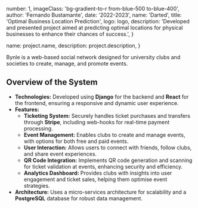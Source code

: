 
  number: 1,
  imageClass: 'bg-gradient-to-r from-blue-500 to-blue-400',
  author: 'Fernando Bustamante',
  date: '2022-2023',
  name: 'Darted',
  title: 'Optimal Business Location Prediction',
  logo: logo,
  description:
    'Developed and presented project aimed at predicting optimal locations for physical businesses to enhance their chances of success.',
}

  name: project.name,
  description: project.description,
}


Bynle is a web-based social network designed for university clubs and societies to create, manage, and promote events.

## Overview of the System

- **Technologies:** Developed using **Django** for the backend and **React** for the frontend, ensuring a responsive and dynamic user experience.
- **Features:**
  - **Ticketing System:** Securely handles ticket purchases and transfers through **Stripe**, including web-hooks for real-time payment processing.
  - **Event Management:** Enables clubs to create and manage events, with options for both free and paid events.
  - **User Interaction:** Allows users to connect with friends, follow clubs, and share event experiences.
  - **QR Code Integration:** Implements QR code generation and scanning for ticket validation at events, enhancing security and efficiency.
  - **Analytics Dashboard:** Provides clubs with insights into user engagement and ticket sales, helping them optimise event strategies.
- **Architecture:** Uses a micro-services architecture for scalability and a **PostgreSQL** database for robust data management.

<Image src={image1} alt="" />

<Image src={image2} alt="" />
